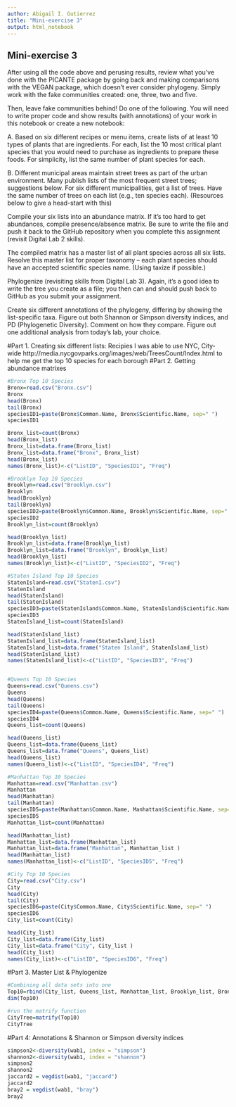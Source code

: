 ```yaml
---
author: Abigail I. Gutierrez 
title: "Mini-exercise 3"
output: html_notebook
---
```


## Mini-exercise 3

After using all the code above and perusing results, review what you've done with the PICANTE package by going back and making comparisons with the VEGAN package, which doesn't ever consider phylogeny. Simply work with the fake communities created: one, three, two and five.

Then, leave fake communities behind! Do one of the following. You will need to write proper code and show results (with annotations) of your work in this notebook or create a new notebook: 

A. Based on six different recipes or menu items, create lists of at least 10 types of plants that are ingredients. For each, list the 10 most critical plant species that you would need to purchase as ingredients to prepare these foods. For simplicity, list the same number of plant species for each. 

B. Different municipal areas maintain street trees as part of the urban environment. Many publish lists of the most frequent street trees; suggestions below. For six different municipalities, get a list of trees. Have the same number of trees on each list (e.g., ten species each).  (Resources below to give a head-start with this)

Compile your six lists into an abundance matrix. If it's too hard to get abundances, compile presence/absence matrix. Be sure to write the file and push it back to the GitHub repository when you complete this assignment (revisit Digital Lab 2 skills). 

The compiled matrix has a master list of all plant species across all six lists. Resolve this master list for proper taxonomy -- each plant species should have an accepted scientific species name. (Using taxize if possible.)

Phylogenize (revisiting skills from Digital Lab 3). Again, it's a good idea to write the tree you create as a file; you then can and should push back to GitHub as you submit your assignment. 

Create six different annotations of the phylogeny, differing by showing the list-specific taxa. 
Figure out both Shannon or Simpson diversity indices, and PD (Phylogenetic Diversity). Comment on how they compare. Figure out one additional analysis from today's lab, your choice. 

#Part 1. Creating six different lists: Recipies 
I was able to use NYC, City-wide 
http://media.nycgovparks.org/images/web/TreesCount/Index.html to help me get the top 10 species for each borough 
#Part 2. Getting abundance matrixes
```r
#Bronx Top 10 Species 
Bronx=read.csv("Bronx.csv")
Bronx
head(Bronx)
tail(Bronx) 
speciesID1=paste(Bronx$Common.Name, Bronx$Scientific.Name, sep=" ")
speciesID1

Bronx_list=count(Bronx)
head(Bronx_list)
Bronx_list=data.frame(Bronx_list)
Bronx_list=data.frame("Bronx", Bronx_list)
head(Bronx_list) 
names(Bronx_list)<-c("ListID", "SpeciesID1", "Freq") 

#Brooklyn Top 10 Species 
Brooklyn=read.csv("Brooklyn.csv")
Brooklyn
head(Brooklyn)
tail(Brooklyn) 
speciesID2=paste(Brooklyn$Common.Name, Brooklyn$Scientific.Name, sep=" ")
speciesID2
Brooklyn_list=count(Brooklyn)  

head(Brooklyn_list)
Brooklyn_list=data.frame(Brooklyn_list)
Brooklyn_list=data.frame("Brooklyn", Brooklyn_list)
head(Brooklyn_list) 
names(Brooklyn_list)<-c("ListID", "SpeciesID2", "Freq") 

#Staten Island Top 10 Species
StatenIsland=read.csv("StatenI.csv")
StatenIsland
head(StatenIsland)
tail(StatenIsland) 
speciesID3=paste(StatenIsland$Common.Name, StatenIsland$Scientific.Name, sep=" ")
speciesID3
StatenIsland_list=count(StatenIsland) 

head(StatenIsland_list)
StatenIsland_list=data.frame(StatenIsland_list)
StatenIsland_list=data.frame("Staten Island", StatenIsland_list)
head(StatenIsland_list) 
names(StatenIsland_list)<-c("ListID", "SpeciesID3", "Freq") 


#Queens Top 10 Species
Queens=read.csv("Queens.csv")
Queens
head(Queens)
tail(Queens) 
speciesID4=paste(Queens$Common.Name, Queens$Scientific.Name, sep=" ")
speciesID4
Queens_list=count(Queens)

head(Queens_list)
Queens_list=data.frame(Queens_list)
Queens_list=data.frame("Queens", Queens_list)
head(Queens_list) 
names(Queens_list)<-c("ListID", "SpeciesID4", "Freq") 

#Manhattan Top 10 Species
Manhattan=read.csv("Manhattan.csv")
Manhattan
head(Manhattan)
tail(Manhattan) 
speciesID5=paste(Manhattan$Common.Name, Manhattan$Scientific.Name, sep=" ")
speciesID5
Manhattan_list=count(Manhattan)

head(Manhattan_list)
Manhattan_list=data.frame(Manhattan_list)
Manhattan_list=data.frame("Manhattan", Manhattan_list )
head(Manhattan_list) 
names(Manhattan_list)<-c("ListID", "SpeciesID5", "Freq") 

#City Top 10 Species 
City=read.csv("City.csv")
City
head(City)
tail(City) 
speciesID6=paste(City$Common.Name, City$Scientific.Name, sep=" ")
speciesID6
City_list=count(City)

head(City_list)
City_list=data.frame(City_list)
City_list=data.frame("City", City_list )
head(City_list) 
names(City_list)<-c("ListID", "SpeciesID6", "Freq") 

```

#Part 3. Master List & Phylogenize 
```r
#Combining all data sets into one 
Top10=rbind(City_list, Queens_list, Manhattan_list, Brooklyn_list, Bronx_list, StatenIsland_list)
dim(Top10) 

#run the matrify function 
CityTree=matrify(Top10)
CityTree 
```

#Part 4: Annotations & Shannon or Simpson diversity indices 
```r
simpson2<-diversity(wab1, index = "simpson")
shannon2<-diversity(wab1, index = "shannon")
simpson2
shannon2
jaccard2 = vegdist(wab1, "jaccard")
jaccard2
bray2 = vegdist(wab1, "bray")
bray2  
```

